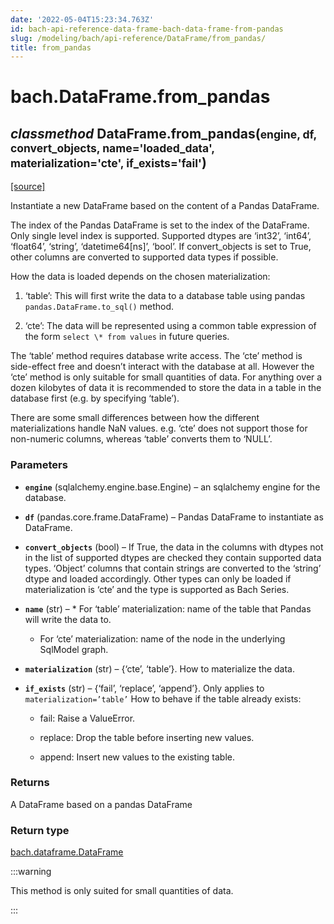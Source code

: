```yaml
---
date: '2022-05-04T15:23:34.763Z'
id: bach-api-reference-data-frame-bach-data-frame-from-pandas
slug: /modeling/bach/api-reference/DataFrame/from_pandas/
title: from_pandas
---
```


# bach.DataFrame.from_pandas

<div className="method">

<h2 className="signature-method"><span className="type-annotation"><em>classmethod</em></span> <span className="additional-name">DataFrame.</span><span className="name">from_pandas(</span><small className="parameter-list"><span className="parameter" id="engine">engine</span>, <span className="parameter" id="df">df</span>, <span className="parameter" id="convert_objects">convert_objects</span>, <span className="parameter" id="name">name='loaded_data'</span>, <span className="parameter" id="materialization">materialization='cte'</span>, <span className="parameter" id="if_exists">if_exists='fail'</span></small>)</h2>


&#8203;<span className="view-source">[[source]](https://github.com/objectiv/objectiv-analytics/blob/main/bach/bach/dataframe.py)</span>

<div className="content">

Instantiate a new DataFrame based on the content of a Pandas DataFrame.

The index of the Pandas DataFrame is set to the index of the DataFrame. Only single level index is
supported. Supported dtypes are ‘int32’, ‘int64’, ‘float64’, ‘string’, ‘datetime64[ns]’, ‘bool’. If
convert_objects is set to True, other columns are converted to supported data types if possible.

How the data is loaded depends on the chosen materialization:

1. ‘table’: This will first write the data to a database table using pandas
`pandas.DataFrame.to_sql()` method.


2. ‘cte’: The data will be represented using a common table expression of the form
`select \* from values` in future queries.


The ‘table’ method requires database write access. The ‘cte’ method is side-effect free and doesn’t
interact with the database at all. However the ‘cte’ method is only suitable for small quantities
of data. For anything over a dozen kilobytes of data it is recommended to store the data in a table
in the database first (e.g. by specifying ‘table’).

There are some small differences between how the different materializations handle NaN values. e.g.
‘cte’ does not support those for non-numeric columns, whereas ‘table’ converts them to ‘NULL’.


### Parameters

* **`engine`** (sqlalchemy.engine.base.Engine) – an sqlalchemy engine for the database.


* **`df`** (pandas.core.frame.DataFrame) – Pandas DataFrame to instantiate as DataFrame.


* **`convert_objects`** (bool) – If True, the data in the columns with dtypes not in the list of supported
dtypes are checked they contain supported data types. ‘Object’ columns that contain strings are
converted to the ‘string’ dtype and loaded accordingly. Other types can only be loaded if
materialization is ‘cte’ and the type is supported as Bach Series.


* **`name`** (str) –   * For ‘table’ materialization: name of the table that Pandas will write the data to.


  * For ‘cte’ materialization: name of the node in the underlying SqlModel graph.





* **`materialization`** (str) – {‘cte’, ‘table’}. How to materialize the data.


* **`if_exists`** (str) – {‘fail’, ‘replace’, ‘append’}. Only applies to `materialization=’table’`
How to behave if the table already exists:

  * fail: Raise a ValueError.


  * replace: Drop the table before inserting new values.


  * append: Insert new values to the existing table.








### Returns

A DataFrame based on a pandas DataFrame



### Return type

[bach.dataframe.DataFrame](/docs/modeling/bach/api-reference/DataFrame/bach.DataFrame.from_pandas/)


:::warning

This method is only suited for small quantities of data.


:::


</div>


</div>
